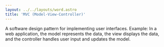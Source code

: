 ```yaml
---
layout: ../../layouts/word.astro
title: 'MVC (Model-View-Controller)'
---
```

A software design pattern for implementing user interfaces. Example: In a web application, the model represents the data, the view displays the data, and the controller handles user input and updates the model.